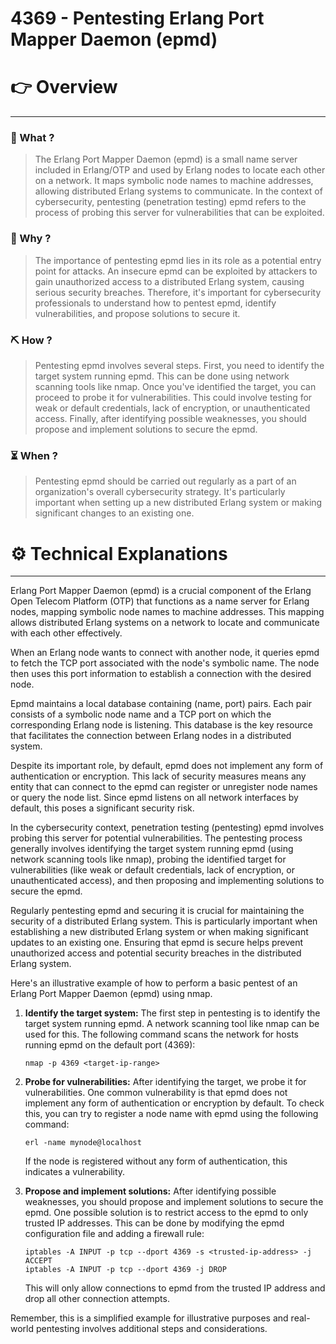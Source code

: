 # 4369 - Pentesting Erlang Port Mapper Daemon (epmd)


# 👉 Overview

---

### 👀 What ?

> The Erlang Port Mapper Daemon (epmd) is a small name server included in Erlang/OTP and used by Erlang nodes to locate each other on a network. It maps symbolic node names to machine addresses, allowing distributed Erlang systems to communicate. In the context of cybersecurity, pentesting (penetration testing) epmd refers to the process of probing this server for vulnerabilities that can be exploited.
> 

### 🧐 Why ?

> The importance of pentesting epmd lies in its role as a potential entry point for attacks. An insecure epmd can be exploited by attackers to gain unauthorized access to a distributed Erlang system, causing serious security breaches. Therefore, it's important for cybersecurity professionals to understand how to pentest epmd, identify vulnerabilities, and propose solutions to secure it.
> 

### ⛏️ How ?

> Pentesting epmd involves several steps. First, you need to identify the target system running epmd. This can be done using network scanning tools like nmap. Once you've identified the target, you can proceed to probe it for vulnerabilities. This could involve testing for weak or default credentials, lack of encryption, or unauthenticated access. Finally, after identifying possible weaknesses, you should propose and implement solutions to secure the epmd.
> 

### ⏳ When ?

> Pentesting epmd should be carried out regularly as a part of an organization's overall cybersecurity strategy. It's particularly important when setting up a new distributed Erlang system or making significant changes to an existing one.
> 

# ⚙️ Technical Explanations

---

Erlang Port Mapper Daemon (epmd) is a crucial component of the Erlang Open Telecom Platform (OTP) that functions as a name server for Erlang nodes, mapping symbolic node names to machine addresses. This mapping allows distributed Erlang systems on a network to locate and communicate with each other effectively.

When an Erlang node wants to connect with another node, it queries epmd to fetch the TCP port associated with the node's symbolic name. The node then uses this port information to establish a connection with the desired node.

Epmd maintains a local database containing (name, port) pairs. Each pair consists of a symbolic node name and a TCP port on which the corresponding Erlang node is listening. This database is the key resource that facilitates the connection between Erlang nodes in a distributed system.

Despite its important role, by default, epmd does not implement any form of authentication or encryption. This lack of security measures means any entity that can connect to the epmd can register or unregister node names or query the node list. Since epmd listens on all network interfaces by default, this poses a significant security risk.

In the cybersecurity context, penetration testing (pentesting) epmd involves probing this server for potential vulnerabilities. The pentesting process generally involves identifying the target system running epmd (using network scanning tools like nmap), probing the identified target for vulnerabilities (like weak or default credentials, lack of encryption, or unauthenticated access), and then proposing and implementing solutions to secure the epmd.

Regularly pentesting epmd and securing it is crucial for maintaining the security of a distributed Erlang system. This is particularly important when establishing a new distributed Erlang system or when making significant updates to an existing one. Ensuring that epmd is secure helps prevent unauthorized access and potential security breaches in the distributed Erlang system.

Here's an illustrative example of how to perform a basic pentest of an Erlang Port Mapper Daemon (epmd) using nmap.

1. **Identify the target system:** The first step in pentesting is to identify the target system running epmd. A network scanning tool like nmap can be used for this. The following command scans the network for hosts running epmd on the default port (4369):
    
    ```
    nmap -p 4369 <target-ip-range>
    
    ```
    
2. **Probe for vulnerabilities:** After identifying the target, we probe it for vulnerabilities. One common vulnerability is that epmd does not implement any form of authentication or encryption by default. To check this, you can try to register a node name with epmd using the following command:
    
    ```
    erl -name mynode@localhost
    
    ```
    
    If the node is registered without any form of authentication, this indicates a vulnerability.
    
3. **Propose and implement solutions:** After identifying possible weaknesses, you should propose and implement solutions to secure the epmd. One possible solution is to restrict access to the epmd to only trusted IP addresses. This can be done by modifying the epmd configuration file and adding a firewall rule:
    
    ```
    iptables -A INPUT -p tcp --dport 4369 -s <trusted-ip-address> -j ACCEPT
    iptables -A INPUT -p tcp --dport 4369 -j DROP
    
    ```
    
    This will only allow connections to epmd from the trusted IP address and drop all other connection attempts.
    

Remember, this is a simplified example for illustrative purposes and real-world pentesting involves additional steps and considerations.
